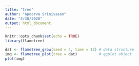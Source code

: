 ```yaml
---
title: "tree"
author: "Apoorva Srinivasan"
date: "4/30/2020"
output: html_document
---
```


```r
knitr::opts_chunk$set(echo = TRUE)
library(flametree)

```

```r
dat <- flametree_grow(seed = 4, time = 13) # data structure
img <- flametree_plot(tree = dat)          # ggplot object
plot(img)
```

